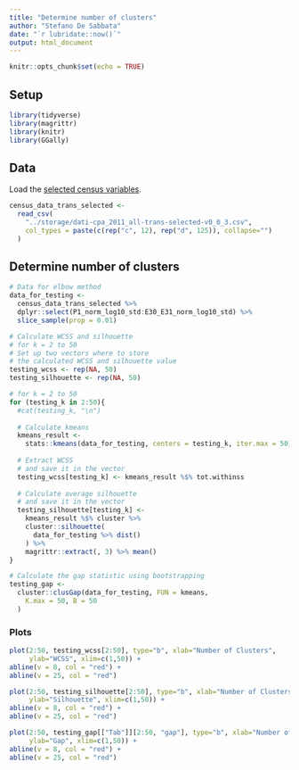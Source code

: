 ```yaml
---
title: "Determine number of clusters"
author: "Stefano De Sabbata"
date: "`r lubridate::now()`"
output: html_document
---
```


```r
knitr::opts_chunk$set(echo = TRUE)
```

## Setup

```r
library(tidyverse)
library(magrittr)
library(knitr)
library(GGally)
```



## Data

Load the [selected census variables](50-prep/111-classification-variable-selection.html).

```r
census_data_trans_selected <-
  read_csv(
    "../storage/dati-cpa_2011_all-trans-selected-v0_0_3.csv",
    col_types = paste(c(rep("c", 12), rep("d", 125)), collapse="")
  )
```

## Determine number of clusters

```r
# Data for elbow method
data_for_testing <-
  census_data_trans_selected %>%
  dplyr::select(P1_norm_log10_std:E30_E31_norm_log10_std) %>% 
  slice_sample(prop = 0.01)
```

```r
# Calculate WCSS and silhouette
# for k = 2 to 50
# Set up two vectors where to store
# the calculated WCSS and silhouette value
testing_wcss <- rep(NA, 50)
testing_silhouette <- rep(NA, 50)

# for k = 2 to 50
for (testing_k in 2:50){
  #cat(testing_k, "\n")
  
  # Calculate kmeans
  kmeans_result <- 
    stats::kmeans(data_for_testing, centers = testing_k, iter.max = 50)
  
  # Extract WCSS
  # and save it in the vector
  testing_wcss[testing_k] <- kmeans_result %$% tot.withinss
  
  # Calculate average silhouette
  # and save it in the vector
  testing_silhouette[testing_k] <- 
    kmeans_result %$% cluster %>%
    cluster::silhouette(
      data_for_testing %>% dist()
    ) %>%
    magrittr::extract(, 3) %>% mean()
}
```

```r
# Calculate the gap statistic using bootstrapping
testing_gap <- 
  cluster::clusGap(data_for_testing, FUN = kmeans, 
    K.max = 50, B = 50
  )
```

### Plots

```r
plot(2:50, testing_wcss[2:50], type="b", xlab="Number of Clusters", 
     ylab="WCSS", xlim=c(1,50)) +
abline(v = 8, col = "red") +
abline(v = 25, col = "red")
```

```r
plot(2:50, testing_silhouette[2:50], type="b", xlab="Number of Clusters", 
     ylab="Silhouette", xlim=c(1,50)) +
abline(v = 8, col = "red") +
abline(v = 25, col = "red")
```

```r
plot(2:50, testing_gap[["Tab"]][2:50, "gap"], type="b", xlab="Number of Clusters", 
     ylab="Gap", xlim=c(1,50)) +
abline(v = 8, col = "red") +
abline(v = 25, col = "red")
```